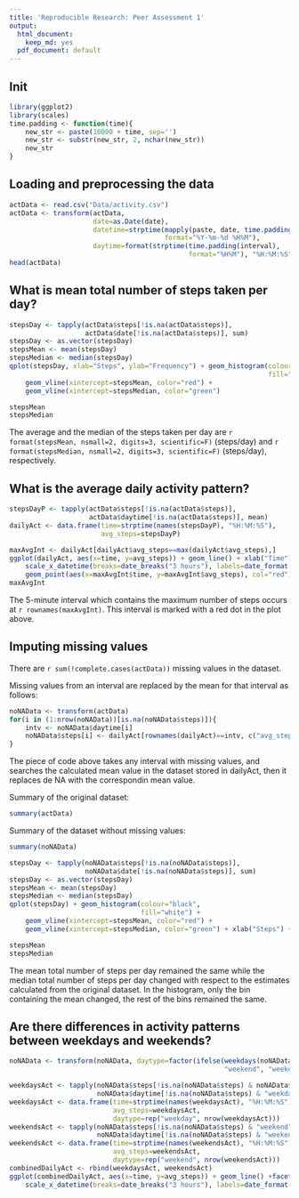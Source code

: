 ```yaml
---
title: 'Reproducible Research: Peer Assessment 1'
output:
  html_document:
    keep_md: yes
  pdf_document: default
---
```


## Init
```r
library(ggplot2)
library(scales)
time.padding <- function(time){
    new_str <- paste(10000 + time, sep='')
    new_str <- substr(new_str, 2, nchar(new_str))
    new_str
}
```
## Loading and preprocessing the data
```r
actData <- read.csv("Data/activity.csv")
actData <- transform(actData, 
                     date=as.Date(date),
                     datetime=strptime(mapply(paste, date, time.padding(interval), collapse=" "),
                                       format="%Y-%m-%d %H%M"),
                     daytime=format(strptime(time.padding(interval),
                                             format="%H%M"), "%H:%M:%S"))
head(actData)
```


## What is mean total number of steps taken per day?
```r
stepsDay <- tapply(actData$steps[!is.na(actData$steps)],
                   actData$date[!is.na(actData$steps)], sum)
stepsDay <- as.vector(stepsDay)
stepsMean <- mean(stepsDay)
stepsMedian <- median(stepsDay)
qplot(stepsDay, xlab="Steps", ylab="Frequency") + geom_histogram(colour="black", 
                                                                 fill="white") +
    geom_vline(xintercept=stepsMean, color="red") + 
    geom_vline(xintercept=stepsMedian, color="green")

stepsMean
stepsMedian
```
The average and the median of the steps taken per day are `r format(stepsMean, nsmall=2, digits=3, scientific=F)` (steps/day) and `r format(stepsMedian, nsmall=2, digits=3, scientific=F)` (steps/day), respectively.

## What is the average daily activity pattern?
```r
stepsDayP <- tapply(actData$steps[!is.na(actData$steps)],
                    actData$daytime[!is.na(actData$steps)], mean)
dailyAct <- data.frame(time=strptime(names(stepsDayP), "%H:%M:%S"),
                       avg_steps=stepsDayP)

maxAvgInt <- dailyAct[dailyAct$avg_steps==max(dailyAct$avg_steps),]
ggplot(dailyAct, aes(x=time, y=avg_steps)) + geom_line() + xlab("Time") + ylab("Steps") + 
    scale_x_datetime(breaks=date_breaks("3 hours"), labels=date_format("%H:%M")) +
    geom_point(aes(x=maxAvgInt$time, y=maxAvgInt$avg_steps), col="red")
maxAvgInt
```
The 5-minute interval which contains the maximum number of steps occurs at `r rownames(maxAvgInt)`.
This interval is marked with a red dot in the plot above.

## Imputing missing values

There are `r sum(!complete.cases(actData))` missing values in the dataset.

Missing values from an interval are replaced by the mean for that interval as follows:
```r

noNAData <- transform(actData) 
for(i in (1:nrow(noNAData))[is.na(noNAData$steps)]){
    intv <- noNAData$daytime[i]
    noNAData$steps[i] <- dailyAct[rownames(dailyAct)==intv, c("avg_steps")]
}

```
The piece of code above takes any interval with missing values, and searches the calculated mean value in the
dataset stored in dailyAct, then it replaces de NA with the correspondin mean value.

Summary of the original dataset:
```r
summary(actData)
```


Summary of the dataset without missing values:
```r
summary(noNAData)
```

```r
stepsDay <- tapply(noNAData$steps[!is.na(noNAData$steps)],
                   noNAData$date[!is.na(noNAData$steps)], sum)
stepsDay <- as.vector(stepsDay)
stepsMean <- mean(stepsDay)
stepsMedian <- median(stepsDay)
qplot(stepsDay) + geom_histogram(colour="black", 
                                 fill="white") +
    geom_vline(xintercept=stepsMean, color="red") + 
    geom_vline(xintercept=stepsMedian, color="green") + xlab("Steps") + ylab("Frequency")

stepsMean
stepsMedian
```

The mean total number of steps per day remained the same while the median total number of steps per day 
changed with respect to the estimates calculated from the original dataset. In the histogram, only the bin 
containing the mean changed, the rest of the bins remained the same.

## Are there differences in activity patterns between weekdays and weekends?
```r
noNAData <- transform(noNAData, daytype=factor(ifelse(weekdays(noNAData$date, abbreviate=T) %in% c("Sun", "Sat"),
                                                      "weekend", "weekday")))

weekdaysAct <- tapply(noNAData$steps[!is.na(noNAData$steps) & noNAData$daytype == "weekday"],
                      noNAData$daytime[!is.na(noNAData$steps) & "weekday" == noNAData$daytype], mean)
weekdaysAct <- data.frame(time=strptime(names(weekdaysAct), "%H:%M:%S"),
                          avg_steps=weekdaysAct, 
                          daytype=rep("weekday", nrow(weekdaysAct)))
weekendsAct <- tapply(noNAData$steps[!is.na(noNAData$steps) & "weekend" == noNAData$daytype],
                      noNAData$daytime[!is.na(noNAData$steps) & "weekend" == noNAData$daytype], mean)
weekendsAct <- data.frame(time=strptime(names(weekendsAct), "%H:%M:%S"),
                          avg_steps=weekendsAct, 
                          daytype=rep("weekend", nrow(weekendsAct)))
combinedDailyAct <- rbind(weekdaysAct, weekendsAct)
ggplot(combinedDailyAct, aes(x=time, y=avg_steps)) + geom_line() +facet_grid(daytype ~ .) + xlab("Time") + ylab("Steps") + 
    scale_x_datetime(breaks=date_breaks("3 hours"), labels=date_format("%H:%M")) 
```
